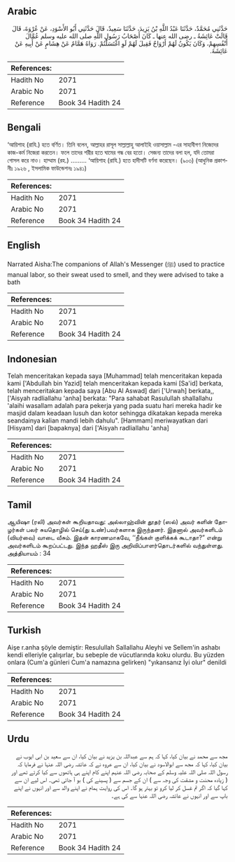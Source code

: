 ## Arabic


<div dir="rtl" lang="ar" style={{fontSize:'larger',backgroundColor:'#f8f9fa',padding:20}}>
حَدَّثَنِي مُحَمَّدٌ، حَدَّثَنَا عَبْدُ اللَّهِ بْنُ يَزِيدَ، حَدَّثَنَا سَعِيدٌ، قَالَ حَدَّثَنِي أَبُو الأَسْوَدِ، عَنْ عُرْوَةَ، قَالَ قَالَتْ عَائِشَةُ ـ رضى الله عنها ـ كَانَ أَصْحَابُ رَسُولِ اللَّهِ صلى الله عليه وسلم عُمَّالَ أَنْفُسِهِمْ، وَكَانَ يَكُونُ لَهُمْ أَرْوَاحٌ فَقِيلَ لَهُمْ لَوِ اغْتَسَلْتُمْ‏.‏ رَوَاهُ هَمَّامٌ عَنْ هِشَامٍ عَنْ أَبِيهِ عَنْ عَائِشَةَ‏.‏
</div>
<div style={{backgroundColor:'#f8f9fa',padding:20, marginBottom: 10}}><table> <thead> <tr> <th>References:</th> <th></th> </tr> </thead> <tbody><tr><td>Hadith No</td><td>2071</td></tr><tr><td>Arabic No</td><td>2071</td></tr><tr><td>Reference</td><td>Book 34 Hadith 24</td></tr></tbody></table></div>

## Bengali


<div dir="ltr" lang="bn" style={{fontSize:'larger',backgroundColor:'#f8f9fa',padding:20}}>
‘আয়িশাহ (রাযি.) হতে বর্ণিত। তিনি বলেন, আল্লাহর রাসূল সাল্লাল্লাহু আলাইহি ওয়াসাল্লাম -এর সাহাবীগণ নিজেদের কাজ-কর্ম নিজেরা করতেন। ফলে তাদের শরীর হতে ঘামের গন্ধ বের হতো। সেজন্য তাদের বলা হল, যদি তোমরা গোসল করে নাও। হাম্মাম (রহ.) ......... ‘আয়িশাহ (রাযি.) হতে হাদীসটি বর্ণনা করেছেন। (৯০৩) (আধুনিক প্রকাশনীঃ ১৯২৬ , ইসলামিক ফাউন্ডেশনঃ ১৯৪১)
</div>
<div style={{backgroundColor:'#f8f9fa',padding:20, marginBottom: 10}}><table> <thead> <tr> <th>References:</th> <th></th> </tr> </thead> <tbody><tr><td>Hadith No</td><td>2071</td></tr><tr><td>Arabic No</td><td>2071</td></tr><tr><td>Reference</td><td>Book 34 Hadith 24</td></tr></tbody></table></div>

## English


<div dir="ltr" lang="en" style={{fontSize:'larger',backgroundColor:'#f8f9fa',padding:20}}>
Narrated Aisha:The companions of Allah's Messenger (ﷺ) used to practice manual labor, so their sweat used to smell, and they were advised to take a bath
</div>
<div style={{backgroundColor:'#f8f9fa',padding:20, marginBottom: 10}}><table> <thead> <tr> <th>References:</th> <th></th> </tr> </thead> <tbody><tr><td>Hadith No</td><td>2071</td></tr><tr><td>Arabic No</td><td>2071</td></tr><tr><td>Reference</td><td>Book 34 Hadith 24</td></tr></tbody></table></div>

## Indonesian


<div dir="ltr" lang="id" style={{fontSize:'larger',backgroundColor:'#f8f9fa',padding:20}}>
Telah menceritakan kepada saya [Muhammad] telah menceritakan kepada kami ['Abdullah bin Yazid] telah menceritakan kepada kami [Sa'id] berkata, telah menceritakan kepada saya [Abu Al Aswad] dari ['Urwah] berkata,, ['Aisyah radliallahu 'anha] berkata: "Para sahabat Rasulullah shallallahu 'alaihi wasallam adalah para pekerja yang pada suatu hari mereka hadir ke masjid dalam keadaan lusuh dan kotor sehingga dikatakan kepada mereka seandainya kalian mandi lebih dahulu". [Hammam] meriwayatkan dari [Hisyam] dari [bapaknya] dari ['Aisyah radliallahu 'anha]
</div>
<div style={{backgroundColor:'#f8f9fa',padding:20, marginBottom: 10}}><table> <thead> <tr> <th>References:</th> <th></th> </tr> </thead> <tbody><tr><td>Hadith No</td><td>2071</td></tr><tr><td>Arabic No</td><td>2071</td></tr><tr><td>Reference</td><td>Book 34 Hadith 24</td></tr></tbody></table></div>

## Tamil


<div dir="ltr" lang="ta" style={{fontSize:'larger',backgroundColor:'#f8f9fa',padding:20}}>
ஆயிஷா (ரலி) அவர்கள் கூறியதாவது: அல்லாஹ்வின் தூதர் (ஸல்) அவர் களின் தோழர்கள் பலர் சுயதொழில் செய்(து உண்)பவர்களாக இருந்தனர். இதனால் அவர்களிடம் (வியர்வை) வாடை வீசும். இதன் காரணமாகவே, ‘‘நீங்கள் குளிக்கக் கூடாதா?” என்று அவர்களிடம் கூறப்பட்டது. இந்த ஹதீஸ் இரு அறிவிப்பாளர்தொடர்களில் வந்துள்ளது. அத்தியாயம் : 34
</div>
<div style={{backgroundColor:'#f8f9fa',padding:20, marginBottom: 10}}><table> <thead> <tr> <th>References:</th> <th></th> </tr> </thead> <tbody><tr><td>Hadith No</td><td>2071</td></tr><tr><td>Arabic No</td><td>2071</td></tr><tr><td>Reference</td><td>Book 34 Hadith 24</td></tr></tbody></table></div>

## Turkish


<div dir="ltr" lang="tr" style={{fontSize:'larger',backgroundColor:'#f8f9fa',padding:20}}>
Aişe r.anha şöyle demiştir: Resulullah Sallallahu Aleyhi ve Sellem'in ashabı kendi elleriyle çalışırlar, bu sebeple de vücutlarında koku olurdu. Bu yüzden onlara (Cum'a günleri Cum'a namazına gelirken) "yıkansanız İyi olur" denildi
</div>
<div style={{backgroundColor:'#f8f9fa',padding:20, marginBottom: 10}}><table> <thead> <tr> <th>References:</th> <th></th> </tr> </thead> <tbody><tr><td>Hadith No</td><td>2071</td></tr><tr><td>Arabic No</td><td>2071</td></tr><tr><td>Reference</td><td>Book 34 Hadith 24</td></tr></tbody></table></div>

## Urdu


<div dir="rtl" lang="ur" style={{fontSize:'larger',backgroundColor:'#f8f9fa',padding:20}}>
مجھ سے محمد نے بیان کیا، کہا کہ ہم سے عبداللہ بن یزید نے بیان کیا، ان سے سعید بن ابی ایوب نے بیان کیا، کہا کہ مجھ سے ابوالاسود نے بیان کیا، ان سے عروہ نے کہ عائشہ رضی اللہ عنہا نے فرمایا کہ رسول اللہ صلی اللہ علیہ وسلم کے صحابہ رضی اللہ عنہم اپنے کام اپنے ہی ہاتھوں سے کیا کرتے تھے اور ( زیادہ محنت و مشقت کی وجہ سے ) ان کے جسم سے ( پسینے کی ) بو آ جاتی تھی۔ اس لیے ان سے کہا گیا کہ اگر تم غسل کر لیا کرو تو بہتر ہو گا۔ اس کی روایت ہمام نے اپنے والد سے اور انہوں نے اپنے باپ سے اور انہوں نے عائشہ رضی اللہ عنہا سے کی ہے۔
</div>
<div style={{backgroundColor:'#f8f9fa',padding:20, marginBottom: 10}}><table> <thead> <tr> <th>References:</th> <th></th> </tr> </thead> <tbody><tr><td>Hadith No</td><td>2071</td></tr><tr><td>Arabic No</td><td>2071</td></tr><tr><td>Reference</td><td>Book 34 Hadith 24</td></tr></tbody></table></div>